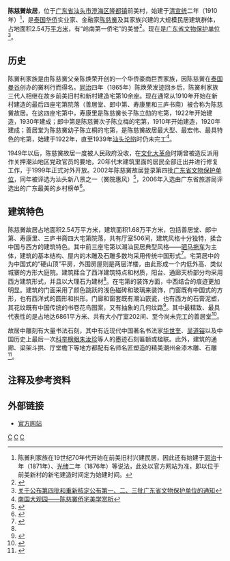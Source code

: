 {{coor icon|w=24px|23|34|14|N|116|44|29|E}}
{{文物保护单位
| 级别 = 省级
| 省区市 = 广东省
| 图片 = [[File:Former_residence_of_Chen_Ci-Hong.jpg|220px]]
| 名称 = 陈慈黉故居
| 编号 = 4-83
| 分类 = 近现代重要史迹及代表性建筑
| 时代 = [[清朝|清]]、[[中华民国|民国]]
| 所在 = [[汕头市|汕头市]][[澄海区|澄海区]][[隆都镇|隆都镇]]前美村
| 登录 = 2002年
}}
'''陈慈黉故居'''，位于[[广东省|广东省]][[汕头市|汕头市]][[澄海区|澄海区]][[隆都镇|隆都镇]]前美村，始建于[[清朝|清]][[宣统|宣统]]二年（1910年）<ref>陈黉利家族在19世纪70年代开始在前美旧村兴建民居，因此还有始建于[[同治|同治]]十年（1871年）、[[光绪|光绪]]二年（1876年）等说法，此处以官方网站为准，即以位于前美新村的新宅建造时间定为始建时间。</ref>，是[[泰国|泰国]][[华侨|华侨]]实业家、金融家[[陈慈黉|陈慈黉]]及其家族兴建的大规模民居建筑群体，占地面积2.54万[[平方米|平方米]]，有“岭南第一侨宅”的美誉<ref name=jilin>{{Cite web |url=http://jlrbszb.chinajilin.com.cn/html/2008-12/09/content_479033.htm |title=岭南第一侨宅——陈慈黉故居 |access-date=2010-08-29 |archive-date=2016-03-04 |archive-url=https://web.archive.org/web/20160304083833/http://jlrbszb.chinajilin.com.cn/html/2008-12/09/content_479033.htm |dead-url=no }}</ref>。现在是[[广东省文物保护单位|广东省文物保护单位]]<ref>[http://www.meng-tang.com/guji/wenbaodanwei/guangdong.htm 关于公布第四批和重新核定公布第一、二、三批广东省文物保护单位的通知]{{dead link|date=十一月 2017 |bot=InternetArchiveBot }}</ref>。

==历史==
陈黉利家族是由陈慈黉父亲陈焕荣开创的一个华侨豪商巨贾家族，因陈慈黉在[[泰国|泰国]][[曼谷|曼谷]]创办的黉利行而得名。[[同治|同治]]四年（1865年）陈焕荣发迹回乡后，陈黉利家族三代人相继在故乡前美旧村和新村建造宅第10余座。现在通常从1910年开始在新村建造的最后四座宅第院落（善居堂、郎中第、寿康里和三庐书斋）被合称为陈慈黉故居。在这四座宅第中，寿康里是陈慈黉长子陈立勋的宅第，1922年开始建造，1930年建成；郎中第是陈慈黉次子陈立梅的宅第，1910年开始建造，1920年建成；善居堂为陈慈黉幼子陈立桐的宅第，是陈慈黉故居最大型、最宏伟、最具特色的宅第，始建于1922年，直至1939年[[汕头沦陷|汕头沦陷]]时仍未完工<ref name=stu>[http://cstc.lib.stu.edu.cn/Articleview.asp?ArticleID=5205 南国大观园——陈慈黉侨宅美学赏析]{{dead link|date=2018年1月 |bot=InternetArchiveBot |fix-attempted=yes }}</ref>。

1949年以后，陈慈黉故居一度被人民政府没收，在[[文化大革命|文化大革命]]时期曾被造反派用作关押潮汕地区党政官员的要地，20年代末建筑里面的居民全部迁出并进行修复工作，于1999年正式对外开放。2002年陈慈黉故居登录第四批[[广东省文物保护单位|广东省文物保护单位]]，同年被评选为汕头新八景之一（黉院惠风）<ref>{{Cite web |url=http://www.ydtz.com/news/shownews.asp?id=6807 |title=汕头评出“汕头新八景” |access-date=2010-08-29 |archive-date=2016-03-05 |archive-url=https://web.archive.org/web/20160305164848/http://www.ydtz.com/news/shownews.asp?id=6807 |dead-url=no }}</ref>，2006年入选由广东省旅游局评选出的广东最美的乡村榜单<ref>{{Cite web |url=http://www.southcn.com/travel/travelzhuanti/gd2006/news/200611260012.htm |title=“广东最美的乡村”最终榜单出炉 |accessdate=2010-08-29 |archive-date=2010-12-04 |archive-url=https://web.archive.org/web/20101204160610/http://www.southcn.com/travel/travelzhuanti/gd2006/news/200611260012.htm |dead-url=no }}</ref>。

==建筑特色==
陈慈黉故居占地面积2.54万平方米，建筑面积1.68万平方米，包括善居堂、郎中第、寿康里、三庐书斋四大宅第院落，共有厅室506间，建筑风格十分独特，揉合中国与西方的建筑特色。其中前三座宅第以潮汕民居典型风格——[[驷马拖车|驷马拖车]]为主体，建筑的基本结构、屋内的木雕及石雕多数均采用传统中国形式<ref>{{Cite web |url=http://www.csmynet.com/Special/egdoce2008/d6b24988-b5cd-43ba-8689-9bf300e003ab.aspx |title=陈慈黉故居 |accessdate=2010-08-29 |archive-date=2019-07-13 |archive-url=https://web.archive.org/web/20190713204914/https://yfyq.com/Special/egdoce2008/d6b24988-b5cd-43ba-8689-9bf300e003ab.aspx |dead-url=no }}</ref>。宅第居中的为中国式的“硬山顶”平房，外围房屋则是两层洋楼，由此形成一个内低外高、类似城寨的方形大庭院。建筑糅合了西洋建筑特点和材质，阳台、通廊天桥部分均采用西方建筑形式，并且以大理石为建材<ref name=stu/>。在宅第的装饰方面，中西结合的痕迹更加明显。建筑的门面采用了颜色跳跃的浅色磁砖和玻璃来装饰，门窗既有中国式的方形，也有西洋式的圆形和拱形。门廊和窗套既有潮汕嵌瓷，也有西方的石膏泥塑，其花纹既有中国传统的书卷花鸟图案，又有抽象的几何纹路<ref>{{Cite web |url=http://gb.cri.cn/1321/2006/07/18/1569@1137114.htm |title=典型的潮汕民居──澄海陈慈黉故居 |accessdate=2010-08-29 |archive-date=2008-11-09 |archive-url=https://web.archive.org/web/20081109114913/http://gb.cri.cn/1321/2006/07/18/1569@1137114.htm |dead-url=no }}</ref>。其中最精致、最具代表性的是占地达6861平方米、共有大小厅室202间、至今尚未完工的善居堂<ref>{{Cite web |url=http://www.oklx.com/jingdian/chencihongguju |title=陈慈黉故居 |accessdate=2010-08-29 |archive-date=2019-07-13 |archive-url=https://web.archive.org/web/20190713204914/http://www.oklx.com/jingdian/chencihongguju/ |dead-url=no }}</ref>。

故居中雕刻有大量书法石刻，其中有近现代中国著名书法家[[华世奎|华世奎]]、[[吴道镕|吴道镕]]以及中国历史上最后一次[[科举|科举]][[榜眼|榜眼]][[朱汝珍|朱汝珍]]等人的墨迹石刻匾额或楹联。此外，建筑的通廊、梁架斗拱、厅堂檐下等地方都配有名师名匠塑造的精美潮州金漆木雕、石雕<ref>{{Cite web |url=http://www.gd.chinanews.com.cn/2006/2006-12-20/8/42369.shtml |title=“岭南第一侨宅”陈慈黉故居尽展潮汕风情 |accessdate=2010-08-29 |archive-date=2019-07-13 |archive-url=https://web.archive.org/web/20190713204916/http://www.gd.chinanews.com/2006/2006-12-20/8/42369.shtml |dead-url=no }}</ref>。

==注释及参考资料==
{{reflist}}

==外部链接==
*[https://web.archive.org/web/20190416151456/http://chencihong.vip.cthy.com/ 官方网站]

{{汕头八景}}
{{汕头市境内的广东省文物保护单位}}

[[Category:广东省文物保护单位|C]]
[[Category:汕头市文物保护单位|C]]
[[Category:广东名人故居|C]]